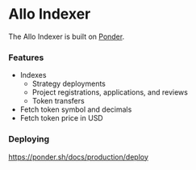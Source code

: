 # Allo Indexer

The Allo Indexer is built on [Ponder](https://ponder.sh).

### Features

- Indexes
  - Strategy deployments
  - Project registrations, applications, and reviews
  - Token transfers
- Fetch token symbol and decimals
- Fetch token price in USD

### Deploying

https://ponder.sh/docs/production/deploy
